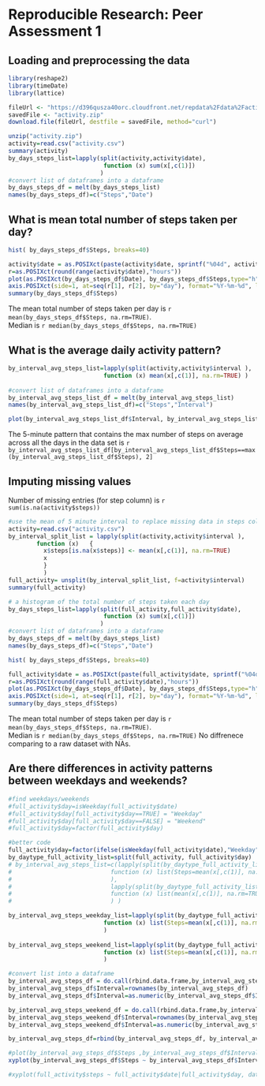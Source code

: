 # Reproducible Research: Peer Assessment 1



## Loading and preprocessing the data
```r
library(reshape2)
library(timeDate)
library(lattice)

fileUrl <- "https://d396qusza40orc.cloudfront.net/repdata%2Fdata%2Factivity.zip"
savedFile <- "activity.zip"
download.file(fileUrl, destfile = savedFile, method="curl")

unzip("activity.zip")
activity=read.csv("activity.csv")
summary(activity)
by_days_steps_list=lapply(split(activity,activity$date),  
                           function (x) sum(x[,c(1)])
                          )
#convert list of dataframes into a dataframe
by_days_steps_df = melt(by_days_steps_list)
names(by_days_steps_df)=c("Steps","Date")
```



## What is mean total number of steps taken per day?
```r
hist( by_days_steps_df$Steps, breaks=40)

```

```r
activity$date = as.POSIXct(paste(activity$date, sprintf("%04d", activity$interval)),  format="%Y-%m-%d %H%M")
r=as.POSIXct(round(range(activity$date),"hours"))
plot(as.POSIXct(by_days_steps_df$Date), by_days_steps_df$Steps,type="h",xaxt="n", xlab="", ylab="Steps")
axis.POSIXct(side=1, at=seq(r[1], r[2], by="day"), format="%Y-%m-%d", las=2)
summary(by_days_steps_df$Steps)
```

The mean total number of steps taken per day is `r mean(by_days_steps_df$Steps, na.rm=TRUE)`.   
Median is `r median(by_days_steps_df$Steps, na.rm=TRUE)`

## What is the average daily activity pattern?
```r

by_interval_avg_steps_list=lapply(split(activity,activity$interval ),  
                           function (x) mean(x[,c(1)], na.rm=TRUE) )
                          
#convert list of dataframes into a dataframe
by_interval_avg_steps_list_df = melt(by_interval_avg_steps_list)
names(by_interval_avg_steps_list_df)=c("Steps","Interval")

plot(by_interval_avg_steps_list_df$Interval, by_interval_avg_steps_list_df$Steps, type="l")
```


The 5-minute pattern that contains the max number of steps on average across all the days in the data set is `r by_interval_avg_steps_list_df[by_interval_avg_steps_list_df$Steps==max(by_interval_avg_steps_list_df$Steps), 2] `


## Imputing missing values
Number of missing entries (for step column) is `r sum(is.na(activity$steps))`  

```r
#use the mean of 5 minute interval to replace missing data in steps columns
activity=read.csv("activity.csv")
by_interval_split_list = lapply(split(activity,activity$interval ),
        function (x)   { 
          x$steps[is.na(x$steps)] <- mean(x[,c(1)], na.rm=TRUE) 
          x
          } 
          )   
full_activity= unsplit(by_interval_split_list, f=activity$interval) 
summary(full_activity)

```

```r
# a histogram of the total number of steps taken each day
by_days_steps_list=lapply(split(full_activity,full_activity$date),  
                           function (x) sum(x[,c(1)])
                          )
#convert list of dataframes into a dataframe
by_days_steps_df = melt(by_days_steps_list)
names(by_days_steps_df)=c("Steps","Date")

hist( by_days_steps_df$Steps, breaks=40)
```
```r
full_activity$date = as.POSIXct(paste(full_activity$date, sprintf("%04d", full_activity$interval)),  format="%Y-%m-%d %H%M")
r=as.POSIXct(round(range(full_activity$date),"hours"))
plot(as.POSIXct(by_days_steps_df$Date), by_days_steps_df$Steps,type="h",xaxt="n", xlab="", ylab="Steps")
axis.POSIXct(side=1, at=seq(r[1], r[2], by="day"), format="%Y-%m-%d", las=2)
summary(by_days_steps_df$Steps)
```
The mean total number of steps taken per day is `r mean(by_days_steps_df$Steps, na.rm=TRUE)`.   
Median is `r median(by_days_steps_df$Steps, na.rm=TRUE)`
No diffrenece comparing to a raw dataset with NAs.

## Are there differences in activity patterns between weekdays and weekends?
```r
#find weekdays/weekends
#full_activity$day=isWeekday(full_activity$date)
#full_activity$day[full_activity$day==TRUE] = "Weekday"
#full_activity$day[full_activity$day==FALSE] = "Weekend"
#full_activity$day=factor(full_activity$day)

#better code
full_activity$day=factor(ifelse(isWeekday(full_activity$date),"Weekday", "Weekend"))
by_daytype_full_activity_list=split(full_activity, full_activity$day)
# by_interval_avg_steps_list=c(lapply(split(by_daytype_full_activity_list[["Weekday"]],by_daytype_full_activity_list[["Weekday"]]$interval ),  
#                            function (x) list(Steps=mean(x[,c(1)], na.rm=TRUE), Day="Weekday")
#                            ),
#                            lapply(split(by_daytype_full_activity_list[["Weekend"]],by_daytype_full_activity_list[["Weekend"]]$interval ),  
#                            function (x) list(mean(x[,c(1)], na.rm=TRUE), "Weekend")
#                            ) )

by_interval_avg_steps_weekday_list=lapply(split(by_daytype_full_activity_list[["Weekday"]],by_daytype_full_activity_list[["Weekday"]]$interval ),  
                           function (x) list(Steps=mean(x[,c(1)], na.rm=TRUE), Day="Weekday")
                           )
                          
by_interval_avg_steps_weekend_list=lapply(split(by_daytype_full_activity_list[["Weekend"]],by_daytype_full_activity_list[["Weekend"]]$interval ),  
                           function (x) list(Steps=mean(x[,c(1)], na.rm=TRUE), Day="Weekend")
                           )

#convert list into a dataframe
by_interval_avg_steps_df = do.call(rbind.data.frame,by_interval_avg_steps_weekday_list)
by_interval_avg_steps_df$Interval=rownames(by_interval_avg_steps_df)
by_interval_avg_steps_df$Interval=as.numeric(by_interval_avg_steps_df$Interval)

by_interval_avg_steps_weekend_df = do.call(rbind.data.frame,by_interval_avg_steps_weekend_list)
by_interval_avg_steps_weekend_df$Interval=rownames(by_interval_avg_steps_weekend_df)
by_interval_avg_steps_weekend_df$Interval=as.numeric(by_interval_avg_steps_weekend_df$Interval)

by_interval_avg_steps_df=rbind(by_interval_avg_steps_df, by_interval_avg_steps_weekend_df)

#plot(by_interval_avg_steps_df$Steps ,by_interval_avg_steps_df$Interval, type="l")
xyplot(by_interval_avg_steps_df$Steps ~ by_interval_avg_steps_df$Interval|by_interval_avg_steps_df$Day, data=by_interval_avg_steps_df, layout=c(1,2), type="l")

#xyplot(full_activity$steps ~ full_activity$date|full_activity$day, data=full_activity, layout=c(1,2), type="l")



```

